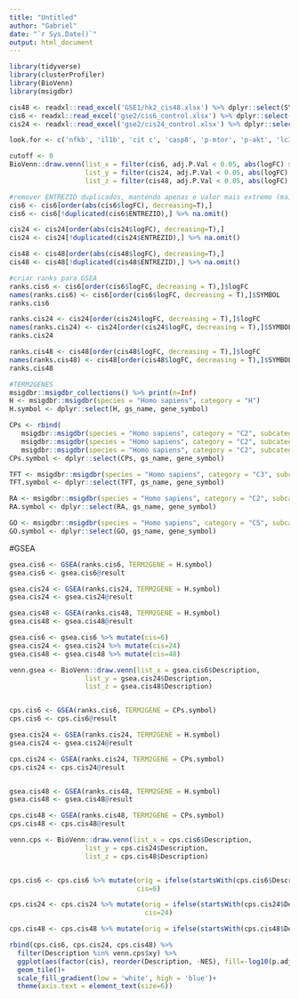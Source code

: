 ---
title: "Untitled"
author: "Gabriel"
date: "`r Sys.Date()`"
output: html_document
---
```{r}
library(tidyverse)
library(clusterProfiler)
library(BioVenn)
library(msigdbr)
```


```{r}
cis48 <- readxl::read_excel('GSE1/hk2_cis48.xlsx') %>% dplyr::select(SYMBOL, ENTREZID, logFC, adj.P.Val)
cis6 <- readxl::read_excel('gse2/cis6_control.xlsx') %>% dplyr::select(SYMBOL, ENTREZID, logFC, adj.P.Val)
cis24 <- readxl::read_excel('gse2/cis24_control.xlsx') %>% dplyr::select(SYMBOL, ENTREZID, logFC, adj.P.Val)

look.for <- c('nfkb', 'il1b', 'cit c', 'casp8', 'p-mtor', 'p-akt', 'lc3', 'pink1', 'sod1', 'bcl2', 'nox4', 'nrf2', 'nfkb')
```

```{r}
cutoff <- 0
BioVenn::draw.venn(list_x = filter(cis6, adj.P.Val < 0.05, abs(logFC) >= cutoff)$SYMBOL,
                   list_y = filter(cis24, adj.P.Val < 0.05, abs(logFC) >= cutoff)$SYMBOL, 
                   list_z = filter(cis48, adj.P.Val < 0.05, abs(logFC) >= cutoff)$SYMBOL)
```

```{r}
#remover ENTREZID duplicados, mantendo apenas o valor mais extremo (maior valor para positivos, menor valor para negativos)
cis6 <- cis6[order(abs(cis6$logFC), decreasing=T),]
cis6 <- cis6[!duplicated(cis6$ENTREZID),] %>% na.omit()

cis24 <- cis24[order(abs(cis24$logFC), decreasing=T),]
cis24 <- cis24[!duplicated(cis24$ENTREZID),] %>% na.omit()

cis48 <- cis48[order(abs(cis48$logFC), decreasing=T),]
cis48 <- cis48[!duplicated(cis48$ENTREZID),] %>% na.omit()

#criar ranks para GSEA
ranks.cis6 <- cis6[order(cis6$logFC, decreasing = T),]$logFC
names(ranks.cis6) <- cis6[order(cis6$logFC, decreasing = T),]$SYMBOL
ranks.cis6

ranks.cis24 <- cis24[order(cis24$logFC, decreasing = T),]$logFC
names(ranks.cis24) <- cis24[order(cis24$logFC, decreasing = T),]$SYMBOL
ranks.cis24

ranks.cis48 <- cis48[order(cis48$logFC, decreasing = T),]$logFC
names(ranks.cis48) <- cis48[order(cis48$logFC, decreasing = T),]$SYMBOL
ranks.cis48

#TERM2GENES
msigdbr::msigdbr_collections() %>% print(n=Inf)
H <- msigdbr::msigdbr(species = "Homo sapiens", category = "H")
H.symbol <- dplyr::select(H, gs_name, gene_symbol)

CPs <- rbind(
   msigdbr::msigdbr(species = "Homo sapiens", category = "C2", subcategory = "CP:KEGG"),
   msigdbr::msigdbr(species = "Homo sapiens", category = "C2", subcategory = "CP:REACTOME"),
   msigdbr::msigdbr(species = "Homo sapiens", category = "C2", subcategory = "CP:WIKIPATHWAYS"))
CPs.symbol <- dplyr::select(CPs, gs_name, gene_symbol)

TFT <- msigdbr::msigdbr(species = "Homo sapiens", category = "C3", subcategory = "TFT:GTRD")
TFT.symbol <- dplyr::select(TFT, gs_name, gene_symbol)

RA <- msigdbr::msigdbr(species = "Homo sapiens", category = "C2", subcategory = "CP:REACTOME")
RA.symbol <- dplyr::select(RA, gs_name, gene_symbol)

GO <- msigdbr::msigdbr(species = "Homo sapiens", category = "C5", subcategory = "GO:BP")
GO.symbol <- dplyr::select(GO, gs_name, gene_symbol)
```

#GSEA
```{r}
gsea.cis6 <- GSEA(ranks.cis6, TERM2GENE = H.symbol)
gsea.cis6 <- gsea.cis6@result

gsea.cis24 <- GSEA(ranks.cis24, TERM2GENE = H.symbol)
gsea.cis24 <- gsea.cis24@result

gsea.cis48 <- GSEA(ranks.cis48, TERM2GENE = H.symbol)
gsea.cis48 <- gsea.cis48@result

gsea.cis6 <- gsea.cis6 %>% mutate(cis=6)
gsea.cis24 <- gsea.cis24 %>% mutate(cis=24)
gsea.cis48 <- gsea.cis48 %>% mutate(cis=48)

venn.gsea <- BioVenn::draw.venn(list_x = gsea.cis6$Description,
                   list_y = gsea.cis24$Description,
                   list_z = gsea.cis48$Description)


cps.cis6 <- GSEA(ranks.cis6, TERM2GENE = CPs.symbol)
cps.cis6 <- cps.cis6@result

gsea.cis24 <- GSEA(ranks.cis24, TERM2GENE = H.symbol)
gsea.cis24 <- gsea.cis24@result

cps.cis24 <- GSEA(ranks.cis24, TERM2GENE = CPs.symbol)
cps.cis24 <- cps.cis24@result


gsea.cis48 <- GSEA(ranks.cis48, TERM2GENE = H.symbol)
gsea.cis48 <- gsea.cis48@result

cps.cis48 <- GSEA(ranks.cis48, TERM2GENE = CPs.symbol)
cps.cis48 <- cps.cis48@result

venn.cps <- BioVenn::draw.venn(list_x = cps.cis6$Description,
                   list_y = cps.cis24$Description,
                   list_z = cps.cis48$Description)


cps.cis6 <- cps.cis6 %>% mutate(orig = ifelse(startsWith(cps.cis6$Description, 'KEGG'), 'Kegg', ifelse(startsWith(cps.cis6$Description, 'REACTOME'), 'Reactome', 'Wiki Pathways')),
                                cis=6)

cps.cis24 <- cps.cis24 %>% mutate(orig = ifelse(startsWith(cps.cis24$Description, 'KEGG'), 'Kegg', ifelse(startsWith(cps.cis24$Description, 'REACTOME'), 'Reactome', 'Wiki Pathways')),
                                  cis=24)

cps.cis48 <- cps.cis48 %>% mutate(orig = ifelse(startsWith(cps.cis48$Description, 'KEGG'), 'Kegg', ifelse(startsWith(cps.cis48$Description, 'REACTOME'), 'Reactome', 'Wiki Pathways')), cis=48)

rbind(cps.cis6, cps.cis24, cps.cis48) %>% 
  filter(Description %in% venn.cps$xy) %>% 
  ggplot(aes(factor(cis), reorder(Description, -NES), fill=-log10(p.adjust)))+
  geom_tile()+
  scale_fill_gradient(low = 'white', high = 'blue')+
  theme(axis.text = element_text(size=6))
```




